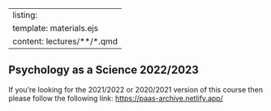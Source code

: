 <style>
.cell-output-display:not(.no-overflow-x) {
overflow-x: visible
}
</style>
<style>
.cell-output-display:not(.no-overflow-x) {
overflow-x: visible
}
</style>
---
listing:
  template: materials.ejs
content: lectures/**/*.qmd
---

## Psychology as a Science 2022/2023

If you're looking for the 2021/2022 or 2020/2021 version of this course
then please follow the following link:
[https://paas-archive.netlify.app/](https://paas-archive.netlify.app/)
